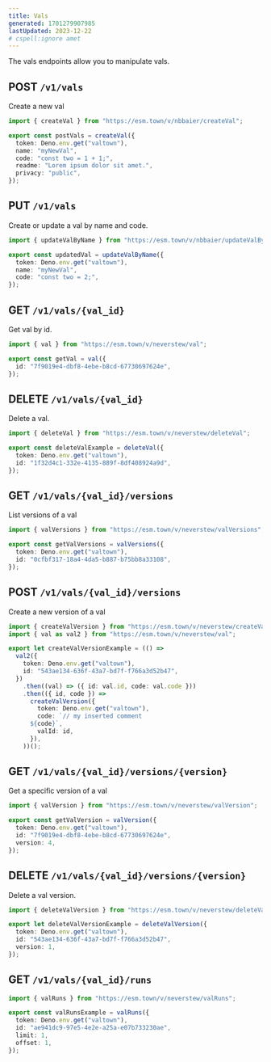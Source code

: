 ```yaml
---
title: Vals
generated: 1701279907985
lastUpdated: 2023-12-22
# cspell:ignore amet
---
```


The vals endpoints allow you to manipulate vals.

## POST `/v1/vals`

Create a new val

```ts title="Example" val
import { createVal } from "https://esm.town/v/nbbaier/createVal";

export const postVals = createVal({
  token: Deno.env.get("valtown"),
  name: "myNewVal",
  code: "const two = 1 + 1;",
  readme: "Lorem ipsum dolor sit amet.",
  privacy: "public",
});
```

## PUT `/v1/vals`

Create or update a val by name and code.

```ts title="Example" val
import { updateValByName } from "https://esm.town/v/nbbaier/updateValByName";

export const updatedVal = updateValByName({
  token: Deno.env.get("valtown"),
  name: "myNewVal",
  code: "const two = 2;",
});
```

## GET `/v1/vals/{val_id}`

Get val by id.

```ts title="Example" val
import { val } from "https://esm.town/v/neverstew/val";

export const getVal = val({
  id: "7f9019e4-dbf8-4ebe-b8cd-67730697624e",
});
```

## DELETE `/v1/vals/{val_id}`

Delete a val.

```ts title="Example" val
import { deleteVal } from "https://esm.town/v/neverstew/deleteVal";

export const deleteValExample = deleteVal({
  token: Deno.env.get("valtown"),
  id: "1f32d4c1-332e-4135-889f-8df408924a9d",
});
```

## GET `/v1/vals/{val_id}/versions`

List versions of a val

```ts title="Example" val
import { valVersions } from "https://esm.town/v/neverstew/valVersions";

export const getValVersions = valVersions({
  token: Deno.env.get("valtown"),
  id: "0cfbf317-18a4-4da5-b887-b75bb8a33108",
});
```

## POST `/v1/vals/{val_id}/versions`

Create a new version of a val

```ts title="Example" val
import { createValVersion } from "https://esm.town/v/neverstew/createValVersion";
import { val as val2 } from "https://esm.town/v/neverstew/val";

export let createValVersionExample = (() =>
  val2({
    token: Deno.env.get("valtown"),
    id: "543ae134-636f-43a7-bd7f-f766a3d52b47",
  })
    .then((val) => ({ id: val.id, code: val.code }))
    .then(({ id, code }) =>
      createValVersion({
        token: Deno.env.get("valtown"),
        code: `// my inserted comment
      ${code}`,
        valId: id,
      }),
    ))();
```

## GET `/v1/vals/{val_id}/versions/{version}`

Get a specific version of a val

```ts title="Example" val
import { valVersion } from "https://esm.town/v/neverstew/valVersion";

export const getValVersion = valVersion({
  token: Deno.env.get("valtown"),
  id: "7f9019e4-dbf8-4ebe-b8cd-67730697624e",
  version: 4,
});
```

## DELETE `/v1/vals/{val_id}/versions/{version}`

Delete a val version.

```ts title="Example" val
import { deleteValVersion } from "https://esm.town/v/neverstew/deleteValVersion";

export let deleteValVersionExample = deleteValVersion({
  token: Deno.env.get("valtown"),
  id: "543ae134-636f-43a7-bd7f-f766a3d52b47",
  version: 1,
});
```

## GET `/v1/vals/{val_id}/runs`

```ts title="Example" val
import { valRuns } from "https://esm.town/v/neverstew/valRuns";

export const valRunsExample = valRuns({
  token: Deno.env.get("valtown"),
  id: "ae941dc9-97e5-4e2e-a25a-e07b733230ae",
  limit: 1,
  offset: 1,
});
```
